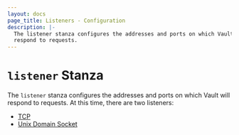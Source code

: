 ```yaml
---
layout: docs
page_title: Listeners - Configuration
description: |-
  The listener stanza configures the addresses and ports on which Vault will
  respond to requests.
---
```


# `listener` Stanza

The `listener` stanza configures the addresses and ports on which Vault will
respond to requests. At this time, there are two listeners: 
- [TCP][tcp]
- [Unix Domain Socket][unix]

[tcp]: /docs/configuration/listener/tcp
[unix]: /docs/configuration/listener/unix
